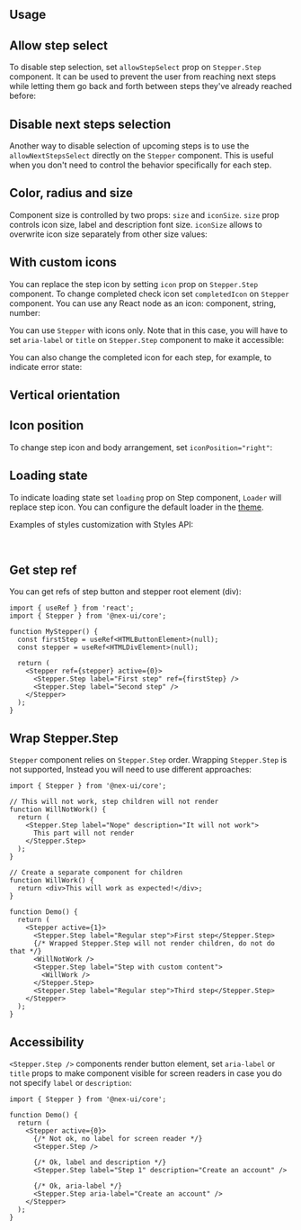 

## Usage

<Demo data={StepperDemos.usage} />

## Allow step select

To disable step selection, set `allowStepSelect` prop on `Stepper.Step` component.
It can be used to prevent the user from reaching next steps while letting them go back and forth between steps they've already reached before:

<Demo data={StepperDemos.allowStepSelect} />

## Disable next steps selection

Another way to disable selection of upcoming steps is to use the `allowNextStepsSelect` directly on the `Stepper` component.
This is useful when you don't need to control the behavior specifically for each step.

<Demo data={StepperDemos.allowNextStepsSelect} />

## Color, radius and size

<Demo data={StepperDemos.configurator} />

Component size is controlled by two props: `size` and `iconSize`.
`size` prop controls icon size, label and description font size.
`iconSize` allows to overwrite icon size separately from other size values:

<Demo data={StepperDemos.iconSizeConfigurator} />

## With custom icons

You can replace the step icon by setting `icon` prop on `Stepper.Step` component.
To change completed check icon set `completedIcon` on `Stepper` component.
You can use any React node as an icon: component, string, number:

<Demo data={StepperDemos.icons} />

You can use `Stepper` with icons only. Note that in this case, you will have to
set `aria-label` or `title` on `Stepper.Step` component to make it accessible:

<Demo data={StepperDemos.iconsOnly} />

You can also change the completed icon for each step, for example, to indicate error state:

<Demo data={StepperDemos.stepColor} />

## Vertical orientation

<Demo data={StepperDemos.orientation} />

## Icon position

To change step icon and body arrangement, set `iconPosition="right"`:

<Demo data={StepperDemos.iconPosition} />

## Loading state

To indicate loading state set `loading` prop on Step component, `Loader` will replace step icon.
You can configure the default loader in the [theme](/theming/theme-object/).

<Demo data={StepperDemos.loading} />

<StylesApiSelectors component="Stepper" />

<Demo data={StepperDemos.stylesApi} />

Examples of styles customization with Styles API:

<Demo data={StepperDemos.stylesApi2} />

<br />

<Demo data={StepperDemos.stylesApi3} />

## Get step ref

You can get refs of step button and stepper root element (div):

```tsx
import { useRef } from 'react';
import { Stepper } from '@nex-ui/core';

function MyStepper() {
  const firstStep = useRef<HTMLButtonElement>(null);
  const stepper = useRef<HTMLDivElement>(null);

  return (
    <Stepper ref={stepper} active={0}>
      <Stepper.Step label="First step" ref={firstStep} />
      <Stepper.Step label="Second step" />
    </Stepper>
  );
}
```

## Wrap Stepper.Step

`Stepper` component relies on `Stepper.Step` order. Wrapping `Stepper.Step` is not supported,
Instead you will need to use different approaches:

```tsx
import { Stepper } from '@nex-ui/core';

// This will not work, step children will not render
function WillNotWork() {
  return (
    <Stepper.Step label="Nope" description="It will not work">
      This part will not render
    </Stepper.Step>
  );
}

// Create a separate component for children
function WillWork() {
  return <div>This will work as expected!</div>;
}

function Demo() {
  return (
    <Stepper active={1}>
      <Stepper.Step label="Regular step">First step</Stepper.Step>
      {/* Wrapped Stepper.Step will not render children, do not do that */}
      <WillNotWork />
      <Stepper.Step label="Step with custom content">
        <WillWork />
      </Stepper.Step>
      <Stepper.Step label="Regular step">Third step</Stepper.Step>
    </Stepper>
  );
}
```

## Accessibility

`<Stepper.Step />` components render button element, set `aria-label` or `title` props
to make component visible for screen readers in case you do not specify `label` or `description`:

```tsx
import { Stepper } from '@nex-ui/core';

function Demo() {
  return (
    <Stepper active={0}>
      {/* Not ok, no label for screen reader */}
      <Stepper.Step />

      {/* Ok, label and description */}
      <Stepper.Step label="Step 1" description="Create an account" />

      {/* Ok, aria-label */}
      <Stepper.Step aria-label="Create an account" />
    </Stepper>
  );
}
```
